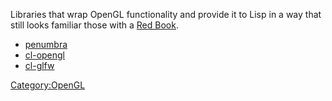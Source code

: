 Libraries that wrap OpenGL functionality and provide it to Lisp in a way that still looks familiar those with a [http://www.opengl.org/documentation/red_book/ Red Book].

* [[penumbra]]
* [[cl-opengl]]
* [[cl-glfw]]

[[Category:OpenGL]]
